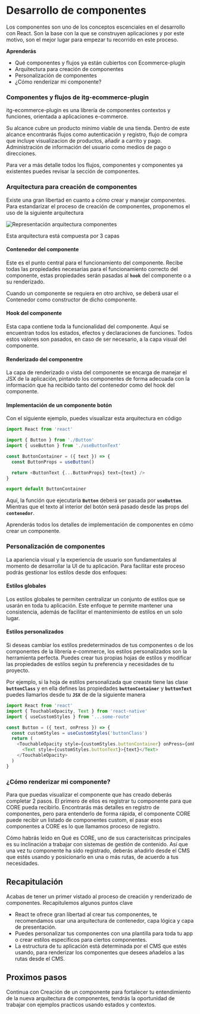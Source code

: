 
# Desarrollo de componentes

Los componentes son uno de los conceptos escenciales en el desarrollo con React. Son la base con la que se construyen aplicaciones y por este motivo, son el mejor lugar para empezar tu recorrido en este proceso.

**Aprenderás**

- Qué componentes y flujos ya están cubiertos con Ecommerce-plugin
- Arquitectura para creación de componentes
- Personalización de componentes
- ¿Cómo renderizar mi componente?

<Steps>

### Componentes y flujos de itg-ecommerce-plugin

itg-ecommerce-plugin es una librería de componentes contextos y funciones, orientada a aplicaciones e-commerce.

Su alcance cubre un producto minimo viable de una tienda. Dentro de este alcance encontrarás flujos como autenticación y registro, flujo de compra que incluye visualizacion de productos, añadir a carrito y pago. Administración de información del usuario como medios de pago o direcciones.

Para ver a más detalle todos los flujos, componentes y componentes ya existentes puedes revisar la sección de componentes.

### Arquitectura para creación de componentes

Existe una gran libertad en cuanto a cómo crear y manejar componentes. Para estandarizar el proceso de creación de componentes, proponemos el uso de la siguiente arquitectura

![Representación arquitectura componentes](./assets/Representacion_arquitectura_componentes.jpg)

Esta arquitectura está compuesta por 3 capas

#### Contenedor del componente

Este es el punto central para el funcionamiento del componente. Recibe todas las propiedades necesarias para el funcionamiento correcto del componente, estas propiedades serán pasadas al **`hook`** del componente o a su renderizado.

Cuando un componente se requiera en otro archivo, se deberá usar el Contenedor como constructor de dicho componente.

#### Hook del componente

Esta capa contiene toda la funcionalidad del componente. Aquí se encuentran todos los estados, efectos y declaraciones de funciones. Todos estos valores son pasados, en caso de ser necesario, a la capa visual del componente.

#### Renderizado del componentre

La capa de renderizado o vista del componente se encarga de manejar el JSX de la aplicación, pintando los componentes de forma adecuada con la información que ha recibido tanto del contenedor como del hook del componente.

#### Implementación de un componente botón

Con el siguiente ejemplo, puedes visualizar esta arquitectura en código

```js
import React from 'react'

import { Button } from './Button'
import { useButton } from './useButtonText'

const ButtonContainer = ({ text }) => {
  const ButtonProps = useButton()

  return <ButtonText {...ButtonProps} text={text} />
}

export default ButtonContainer
```

Aquí, la función que ejecutaría **`Button`** deberá ser pasada por **`useButton`**. Mientras que el texto al interior del botón será pasado desde las props del **`contenedor`**.

Aprenderás todos los detalles de implementación de componentes en cómo crear un componente.

### Personalización de componentes

La apariencia visual y la experiencia de usuario son fundamentales al momento de desarrollar la UI de tu aplicación. Para facilitar este proceso podrás gestionar los estilos desde dos enfoques:

#### Estilos globales

Los estilos globales te permiten centralizar un conjunto de estilos que se usarán en toda tu aplicación. Este enfoque te permite mantener una consistencia, además de facilitar el mantenimiento de estilos en un solo lugar.

#### Estilos personalizados

Si deseas cambiar los estilos predeterminados de tus componentes o de los componentes de la librería e-commerce, los estilos personalizados son la herramienta perfecta. Puedes crear tus propias hojas de estilos y modificar las propiedades de estilos según tu preferencia y necesidades de tu proyecto.

Por ejemplo, si la hoja de estilos personalizada que creaste tiene las clase **`buttonClass`** y en ella defines las propiedades **`buttonContainer`** y **`buttonText`** puedes llamarlos desde tu **`JSX`** de de la siguiente manera

```js
import React from 'react'
import { TouchableOpacity, Text } from 'react-native'
import { useCustomStyles } from '...some-route'

const Button = ({ text, onPress }) => {
  const customStyles = useCustomStyles('buttonClass')
  return (
    <TouchableOpacity style={customStyles.buttonContainer} onPress={onPress}>
      <Text style={customStyles.buttonText}>{text}</Text>
    </TouchableOpacity>
  )
}
```

### ¿Cómo renderizar mi componente?

Para que puedas visualizar el componente que has creado deberás completar 2 pasos. El primero de ellos es registrar tu componente para que CORE pueda recibirlo. Encontrarás más detalles en registro de componentes, pero para entenderlo de forma rápida, el componente CORE puede recibir un listado de componentes custom, el pasar esos componentes a CORE es lo que llamamos proceso de registro.

Cómo habrás leido en Qué es CORE, uno de sus caracterisitcas principales es su inclinación a trabajar con sistemas de gestión de contenido. Así que una vez tu componente ha sido registrado, deberás añadirlo desde el CMS que estés usando y posicionarlo en una o más rutas, de acuerdo a tus necesidades.

</Steps>

## Recapitulación

Acabas de tener un primer vistado al proceso de creación y renderizado de componentes. Recapitulemos algunos puntos clave

- React te ofrece gran libertad al crear tus componentes, te recomendamos usar una arquitectura de contenedor, capa lógica y capa de presentación.
- Puedes personalizar tus componentes con una plantilla para toda tu app o crear estilos especificos para ciertos componentes.
- La estructura de tu aplicación está determinada por el CMS que estés usando, para renderizar los componentes que desees añadelos a las rutas desde el CMS.

## Proximos pasos

Continua con Creación de un componente para fortalecer tu entendimiento de la nueva arquitectura de componentes, tendrás la oportunidad de trabajar con ejemplos practicos usando estados y contextos.
